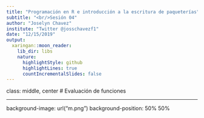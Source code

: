 ```yaml
---
title: "Programación en R e introducción a la escritura de paqueterías"
subtitle: "<br/>Sesión 04"
author: "Joselyn Chavez"
institute: "Twitter @josschavezf1"
date: "12/15/2019"
output:
  xaringan::moon_reader:
    lib_dir: libs
    nature:
      highlightStyle: github
      highlightLines: true
      countIncrementalSlides: false
---
```


class: middle, center
# Evaluación de funciones

---
background-image: url("m.png")
background-position: 50% 50%



